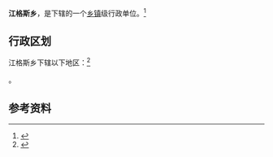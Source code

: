 {{中国乡级行政区|65/42/25/204/000}}

'''江格斯乡'''，是{{PRC admin/fullname|65/42/25/204/000|3}}下辖的一个[[乡镇|乡镇]]级行政单位。<ref>{{PRC admin/ref sgc|{{PRC admin/parent|65/42/25/204/000}}}}</ref>

== 行政区划 ==

江格斯乡下辖以下地区：<ref>{{PRC admin/ref sgc|65/42/25/204/000}}</ref>

{{PRC admin/children|65/42/25/204/000}}。

== 参考资料 ==

{{reflist}}

{{行政区划小作品}}
{{PRC admin/navcat|65/42/25/204/000}}